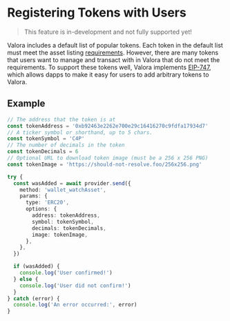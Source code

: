 # Registering Tokens with Users

> This feature is in-development and not fully supported yet!

Valora includes a default list of popular tokens. Each token in the
default list must meet the asset listing <a href={props.assetGuidelines}>requirements</a>.
However, there are many tokens that users
want to manage and transact with in Valora that do not meet the requirements. To
support these tokens well, Valora implements
[EIP-747](https://github.com/ethereum/EIPs/blob/master/EIPS/eip-747.md),
which allows dapps to make it easy for users to add arbitrary tokens
to Valora.

## Example

```ts
// The address that the token is at
const tokenAddress = '0xb92463e2262e700e29c16416270c9fdfa17934d7'
// A ticker symbol or shorthand, up to 5 chars.
const tokenSymbol = 'C4P'
// The number of decimals in the token
const tokenDecimals = 6
// Optional URL to download token image (must be a 256 x 256 PNG)
const tokenImage = 'https://should-not-resolve.foo/256x256.png'

try {
  const wasAdded = await provider.send({
    method: 'wallet_watchAsset',
    params: {
      type: 'ERC20',
      options: {
        address: tokenAddress,
        symbol: tokenSymbol,
        decimals: tokenDecimals,
        image: tokenImage,
      },
    },
  })

  if (wasAdded) {
    console.log('User confirmed!')
  } else {
    console.log('User did not confirm!')
  }
} catch (error) {
  console.log('An error occurred:', error)
}
```
